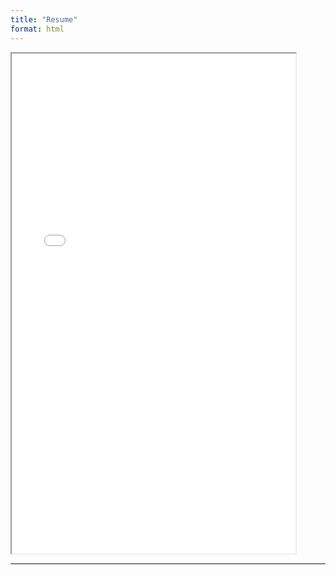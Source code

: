 ```yaml
---
title: "Resume"
format: html
---
```


<iframe width="90%" height="800" src="Images/Resume.pdf">

</iframe>

------------------------------------------------------------------------

